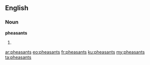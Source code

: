 ==English==

===Noun===
'''pheasants'''

# {{plural of|[[pheasant]]}}

[[ar:pheasants]]
[[eo:pheasants]]
[[fr:pheasants]]
[[ku:pheasants]]
[[my:pheasants]]
[[ta:pheasants]]